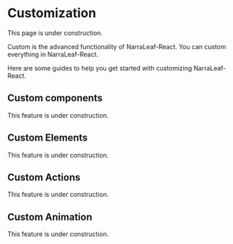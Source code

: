 
# Customization

<Callout type="warning" emoji="⚠️">
    This page is under construction.
</Callout>

Custom is the advanced functionality of NarraLeaf-React. You can custom everything in NarraLeaf-React.

Here are some guides to help you get started with customizing NarraLeaf-React.

## Custom components

<Callout type="warning" emoji="⚠️">
    This feature is under construction.
</Callout>

## Custom Elements

<Callout type="warning" emoji="⚠️">
    This feature is under construction.
</Callout>

## Custom Actions

<Callout type="warning" emoji="⚠️">
    This feature is under construction.
</Callout>

## Custom Animation

<Callout type="warning" emoji="⚠️">
    This feature is under construction.
</Callout>


